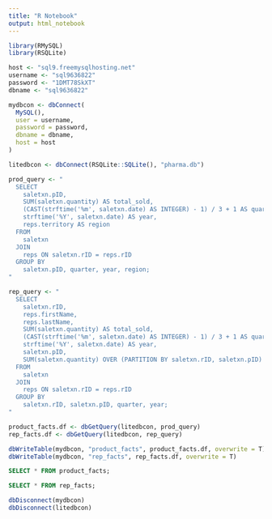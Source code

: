 ```yaml
---
title: "R Notebook"
output: html_notebook
---
```


```r
library(RMySQL)
library(RSQLite)

host <- "sql9.freemysqlhosting.net"
username <- "sql9636822"
password <- "1DMT78SkXT"
dbname <- "sql9636822"

mydbcon <- dbConnect(
  MySQL(),
  user = username,
  password = password,
  dbname = dbname,
  host = host
)

litedbcon <- dbConnect(RSQLite::SQLite(), "pharma.db")

prod_query <- "
  SELECT
    saletxn.pID,
    SUM(saletxn.quantity) AS total_sold,
    (CAST(strftime('%m', saletxn.date) AS INTEGER) - 1) / 3 + 1 AS quarter,
    strftime('%Y', saletxn.date) AS year,
    reps.territory AS region
  FROM
    saletxn
  JOIN
    reps ON saletxn.rID = reps.rID
  GROUP BY
    saletxn.pID, quarter, year, region;
"

rep_query <- "
  SELECT
    saletxn.rID,
    reps.firstName,
    reps.lastName,
    SUM(saletxn.quantity) AS total_sold,
    (CAST(strftime('%m', saletxn.date) AS INTEGER) - 1) / 3 + 1 AS quarter,
    strftime('%Y', saletxn.date) AS year,
    saletxn.pID,
    SUM(saletxn.quantity) OVER (PARTITION BY saletxn.rID, saletxn.pID) AS total_sold_per_product
  FROM
    saletxn
  JOIN
    reps ON saletxn.rID = reps.rID
  GROUP BY
    saletxn.rID, saletxn.pID, quarter, year;
"

product_facts.df <- dbGetQuery(litedbcon, prod_query)
rep_facts.df <- dbGetQuery(litedbcon, rep_query)

dbWriteTable(mydbcon, "product_facts", product_facts.df, overwrite = T)
dbWriteTable(mydbcon, "rep_facts", rep_facts.df, overwrite = T)
```

``` sql
SELECT * FROM product_facts;
```

``` sql
SELECT * FROM rep_facts;
```

```r
dbDisconnect(mydbcon)
dbDisconnect(litedbcon)
```